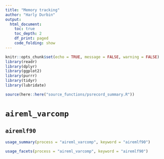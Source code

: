 ```yaml
---
title: "Memory tracking"
author: "Harly Durbin"
output:
  html_document:
    toc: true
    toc_depth: 2
    df_print: paged
    code_folding: show
---
```


```r
knitr::opts_chunk$set(echo = TRUE, message = FALSE, warning = FALSE)
library(readr)
library(dplyr)
library(ggplot2)
library(purrr)
library(tidyr)
library(lubridate)

source(here::here("source_functions/psrecord_summary.R"))
```

# `aireml_varcomp`

## `airemlf90`

```r
usage_summary(process = "aireml_varcomp", keyword = "airemlf90")
```

```r
usage_facets(process = "aireml_varcomp", keyword = "airemlf90")
```
